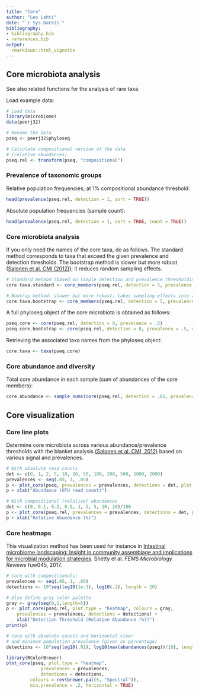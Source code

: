 ```yaml
---
title: "Core"
author: "Leo Lahti"
date: "`r Sys.Date()`"
bibliography: 
- bibliography.bib
- references.bib
output: 
  rmarkdown::html_vignette
---
```

<!--
  %\VignetteEngine{knitr::rmarkdown}
  %\VignetteIndexEntry{microbiome tutorial - core}
  %\usepackage[utf8]{inputenc}
  %\VignetteEncoding{UTF-8}  
-->

## Core microbiota analysis

See also related functions for the analysis of rare taxa.

Load example data:

```r
# Load data
library(microbiome)
data(peerj32)

# Rename the data
pseq <- peerj32$phyloseq

# Calculate compositional version of the data
# (relative abundances)
pseq.rel <- transform(pseq, "compositional")
```


### Prevalence of taxonomic groups

Relative population frequencies; at 1% compositional abundance threshold:

```r
head(prevalence(pseq.rel, detection = 1, sort = TRUE))
```


Absolute population frequencies (sample count):

```r
head(prevalence(pseq.rel, detection = 1, sort = TRUE, count = TRUE))
```


### Core microbiota analysis

If you only need the names of the core taxa, do as follows. The standard method corresponds to taxa that exceed the given prevalence and detection thresholds. The bootstrap method is slower but more robust ([Salonen et al. CMI (2012)](http://onlinelibrary.wiley.com/doi/10.1111/j.1469-0691.2012.03855.x/abstract)); it reduces random sampling effects. 

```r
# Standard method (based on simple detection and prevalence thresholding)
core.taxa.standard <- core_members(pseq.rel, detection = 5, prevalence = 50,  method = "standard")

# Bootrap method: slower but more robust; takes sampling effects into account
core.taxa.bootstrap <- core_members(pseq.rel, detection = 5, prevalence = 50,  method = "bootstrap", bs.iter = 50)
```


A full phyloseq object of the core microbiota is obtained as follows:

```r
pseq.core <- core(pseq.rel, detection = 0, prevalence = .5)
pseq.core.bootstrap <- core(pseq.rel, detection = 0, prevalence = .5, method = "bootstrap", bs.iter = 50)
```


Retrieving the associated taxa names from the phyloseq object:

```r
core.taxa <- taxa(pseq.core)
```



### Core abundance and diversity

Total core abundance in each sample (sum of abundances of the core members):

```r
core.abundance <- sample_sums(core(pseq.rel, detection = .01, prevalence = .95))
```


## Core visualization

### Core line plots

Determine core microbiota across various abundance/prevalence
thresholds with the blanket analysis [(Salonen et al. CMI, 2012)](http://onlinelibrary.wiley.com/doi/10.1111/j.1469-0691.2012.03855.x/abstract) based on various signal and prevalences.

```r
# With absolute read counts
det <- c(0, 1, 2, 5, 10, 20, 50, 100, 200, 500, 1000, 2000)
prevalences <- seq(.05, 1, .05)
p <- plot_core(pseq, prevalences = prevalences, detections = det, plot.type = "lineplot")
p + xlab("Abundance (OTU read count)")

# With compositional (relative) abundances
det <- c(0, 0.1, 0.2, 0.5, 1, 2, 5, 10, 20)/100
p <- plot_core(pseq.rel, prevalences = prevalences, detections = det, plot.type = "lineplot")
p + xlab("Relative Abundance (%)")
```


### Core heatmaps

This visualization method has been used for instance in [Intestinal microbiome landscaping: Insight in community assemblage and implications for microbial modulation strategies](https://academic.oup.com/femsre/article/doi/10.1093/femsre/fuw045/2979411/Intestinal-microbiome-landscaping-insight-in#58802539). Shetty et al. _FEMS Microbiology Reviews_ fuw045, 2017.

```r
# Core with compositionals:
prevalences <- seq(.05, 1, .05)
detections <- 10^seq(log10(1e-3), log10(.2), length = 20)

# Also define gray color palette
gray <- gray(seq(0,1,length=5))
p <- plot_core(pseq.rel, plot.type = "heatmap", colours = gray,
    prevalences = prevalences, detections = detections) +
    xlab("Detection Threshold (Relative Abundance (%))")
print(p)    

# Core with absolute counts and horizontal view:
# and minimum population prevalence (given as percentage)
detections <- 10^seq(log10(.01), log10(max(abundances(pseq))/10), length = 20)

library(RColorBrewer)
plot_core(pseq, plot.type = "heatmap", 
       		 prevalences = prevalences,
       		 detections = detections,
		 colours = rev(brewer.pal(5, "Spectral")),
		 min.prevalence = .2, horizontal = TRUE)
```


